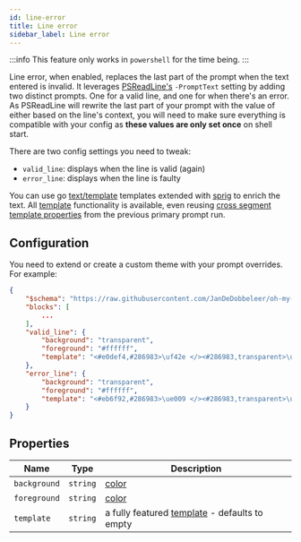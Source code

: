 ```yaml
---
id: line-error
title: Line error
sidebar_label: Line error
---
```


:::info
This feature only works in `powershell` for the time being.
:::

Line error, when enabled, replaces the last part of the prompt when the text entered is invalid. It leverages
[PSReadLine's][psreadline] `-PromptText` setting by adding two distinct prompts. One for a valid line,
and one for when there's an error. As PSReadLine will rewrite the last part of
your prompt with the value of either based on the line's context, you will need to make sure everything
is compatible with your config as **these values are only set once** on shell start.

There are two config settings you need to tweak:

- `valid_line`: displays when the line is valid (again)
- `error_line`: displays when the line is faulty

You can use go [text/template][go-text-template] templates extended with [sprig][sprig] to enrich the text.
All [template][templates] functionality is available, even reusing [cross segment template properties][cstp] from
the previous primary prompt run.

## Configuration

You need to extend or create a custom theme with your prompt overrides. For example:

```json
{
    "$schema": "https://raw.githubusercontent.com/JanDeDobbeleer/oh-my-posh/main/themes/schema.json",
    "blocks": [
        ...
    ],
    "valid_line": {
        "background": "transparent",
        "foreground": "#ffffff",
        "template": "<#e0def4,#286983>\uf42e </><#286983,transparent>\ue0b4</> "
    },
    "error_line": {
        "background": "transparent",
        "foreground": "#ffffff",
        "template": "<#eb6f92,#286983>\ue009 </><#286983,transparent>\ue0b4</> "
    }
}
```

## Properties

| Name         | Type     | Description                                                |
| ------------ | -------- | ---------------------------------------------------------- |
| `background` | `string` | [color][colors]                                            |
| `foreground` | `string` | [color][colors]                                            |
| `template`   | `string` | a fully featured [template][templates] - defaults to empty |

[colors]: /docs/configuration/colors
[go-text-template]: https://golang.org/pkg/text/template/
[sprig]: https://masterminds.github.io/sprig/
[console-title]: /docs/configuration/title#console-title-template
[psreadline]: https://github.com/PowerShell/PSReadLine
[templates]: /docs/configuration/templates
[cstp]: /docs/configuration/templates#cross-segment-template-properties
